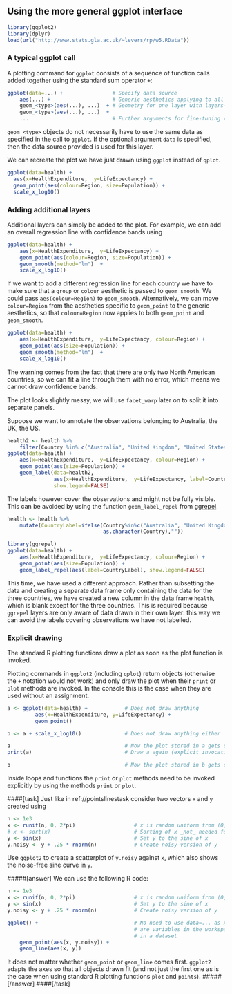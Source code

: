 ## Using the more general ggplot interface

```r
library(ggplot2)
library(dplyr)
load(url("http://www.stats.gla.ac.uk/~levers/rp/w5.RData"))
```
### A typical ggplot call

A plotting command for `ggplot` consists of a sequence of function calls added together using the standard sum operator `+`:
```r
ggplot(data=...) +                # Specify data source
    aes(...) +                    # Generic aesthetics applying to all layers
    geom_<type>(aes(...), ...)  + # Geometry for one layer with layers-specific aesthetics
    geom_<type>(aes(...), ...)  +
    ...                           # Further arguments for fine-tuning (themes, scales, facets, ...)
```

`geom_<type>` objects do not necessarily have to use the same data as specified in the call to `ggplot`. If the optional argument `data` is specified, then the data source provided is used for this layer.

We can recreate the plot we have just drawn using `ggplot` instead of `qplot`.

```r
ggplot(data=health) + 
  aes(x=HealthExpenditure,  y=LifeExpectancy) +
  geom_point(aes(colour=Region, size=Population)) +
  scale_x_log10()
```

### Adding additional layers

Additional layers can simply be added to the plot. For example, we can add an overall regression line with confidence bands using

```r
ggplot(data=health) + 
    aes(x=HealthExpenditure,  y=LifeExpectancy) +
    geom_point(aes(colour=Region, size=Population)) +
    geom_smooth(method="lm")  +
    scale_x_log10()
```

If we want to add a different regression line for each country we have to make sure that a `group` or `colour` aesthetic is passed to `geom_smooth`. We could pass `aes(colour=Region)` to `geom_smooth`. Alternatively, we can move `colour=Region` from the aesthetics specific to `geom_point` to the generic aesthetics, so that `colour=Region` now applies to both  `geom_point` and `geom_smooth`.

```r
ggplot(data=health) + 
    aes(x=HealthExpenditure,  y=LifeExpectancy, colour=Region) +
    geom_point(aes(size=Population)) +
    geom_smooth(method="lm")  +
    scale_x_log10()
```

The warning comes from the fact that there are only two North American countries, so we can fit a line through them with no error, which means we cannot draw confidence bands. 

The plot looks slightly messy, we will use `facet_warp` later on to split it into separate panels.

Suppose we want to annotate the observations belonging to Australia, the UK, the US.
```r
health2 <- health %>%
    filter(Country %in% c("Australia", "United Kingdom", "United States"))
ggplot(data=health) + 
    aes(x=HealthExpenditure,  y=LifeExpectancy, colour=Region) +
    geom_point(aes(size=Population)) +
    geom_label(data=health2, 
               aes(x=HealthExpenditure,  y=LifeExpectancy, label=Country),
               show.legend=FALSE)
```

The labels however cover the observations and might not be fully visible. This can be avoided by using the function `geom_label_repel` from [ggrepel](https://cran.r-project.org/web/packages/ggrepel).
```r
health <- health %>%
    mutate(CountryLabel=ifelse(Country%in%c("Australia", "United Kingdom", "United States"),
                               as.character(Country),""))

library(ggrepel)
ggplot(data=health) + 
    aes(x=HealthExpenditure,  y=LifeExpectancy, colour=Region) +
    geom_point(aes(size=Population)) +
    geom_label_repel(aes(label=CountryLabel), show.legend=FALSE)
```

This time, we have used a different approach. Rather than subsetting the data and creating a separate data frame only containing the data for the three countries, we have created a new column in the data frame `health`, which is blank except for the three countries. This is required because `ggrepel` layers are only aware of data drawn in their own layer: this way we can avoid the labels covering observations we have not labelled.



### Explicit drawing
The standard R plotting functions draw a plot as soon as the plot function is invoked. 

Plotting commands in `ggplot2` (including `qplot`) return objects (otherwise the `+` notation would not work) and only draw the plot when their `print` or `plot`  methods are invoked. In the console this is the case when they are used without an assignment. 

```r
a <- ggplot(data=health) +            # Does not draw anything
         aes(x=HealthExpenditure, y=LifeExpectancy) +
         geom_point()

b <- a + scale_x_log10()              # Does not draw anything either

a                                     # Now the plot stored in a gets drawn
print(a)                              # Draw a again (explicit invocation)

b                                     # Now the plot stored in b gets drawn
```

Inside loops and functions the `print` or `plot` methods need to be invoked explicitly by using the methods `print` or `plot`. 

####[task]
Just like in ref://pointslinestask consider two vectors `x` and `y` created using
```r
n <- 1e3
x <- runif(n, 0, 2*pi)                   # x is random uniform from (0,2*pi)
# x <- sort(x)                           # Sorting of x _not_ needed for ggplot
y <- sin(x)                              # Set y to the sine of x
y.noisy <- y + .25 * rnorm(n)            # Create noisy version of y
```
Use `ggplot2` to create a scatterplot of `y.noisy` against `x`, which also shows the noise-free sine curve in `y`.

#####[answer]
We can use the following R code:
```r
n <- 1e3
x <- runif(n, 0, 2*pi)                   # x is random uniform from (0,2*pi)
y <- sin(x)                              # Set y to the sine of x
y.noisy <- y + .25 * rnorm(n)            # Create noisy version of y
```
```r
ggplot() +                               # No need to use data=... as x, y and y.noisy
                                         # are variables in the workspace and not columns
                                         # in a dataset
    geom_point(aes(x, y.noisy)) +
    geom_line(aes(x, y))
```

It does not matter whether `geom_point` or `geom_line` comes first. `ggplot2` adapts the axes so that all objects drawn fit (and not just the first one as is the case when using standard R plotting functions `plot` and `points`).
#####[/answer]
####[/task]


<!--[if PDF]>
\newpage
<![endif]-->
